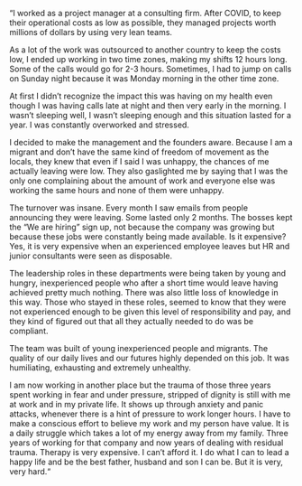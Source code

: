 “I worked as a project manager at a consulting firm. After COVID, to keep their operational costs as low as possible, they managed projects worth millions of dollars by using very lean teams.

As a lot of the work was outsourced to another country to keep the costs low, I ended up working in two time zones, making my shifts 12 hours long. Some of the calls would go for 2-3 hours. Sometimes, I had to jump on calls on Sunday night because it was Monday morning in the other time zone.

At first I didn’t recognize the impact this was having on my health even though I was having calls late at night and then very early in the morning. I wasn’t sleeping well, I wasn’t sleeping enough and this situation lasted for a year. I was constantly overworked and stressed.

I decided to make the management and the founders aware. Because I am a migrant and don’t have the same kind of freedom of movement as the locals, they knew that even if I said I was unhappy, the chances of me actually leaving were low. They also gaslighted me by saying that I was the only one complaining about the amount of work and everyone else was working the same hours and none of them were unhappy.

The turnover was insane. Every month I saw emails from people announcing they were leaving. Some lasted only 2 months. The bosses kept the “We are hiring” sign up, not because the company was growing but because these jobs were constantly being made available. Is it expensive? Yes, it is very expensive when an experienced employee leaves but HR and junior consultants were seen as disposable.

The leadership roles in these departments were being taken by young and hungry, inexperienced people who after a short time would leave having achieved pretty much nothing. There was also little loss of knowledge in this way. Those who stayed in these roles, seemed to know that they were not experienced enough to be given this level of responsibility and pay, and they kind of figured out that all they actually needed to do was be compliant.

The team was built of young inexperienced people and migrants. The quality of our daily lives and our futures highly depended on this job. It was humiliating, exhausting and extremely unhealthy.

I am now working in another place but the trauma of those three years spent working in fear and under pressure, stripped of dignity is still with me at work and in my private life. It shows up through anxiety and panic attacks, whenever there is a hint of pressure to work longer hours. I have to make a conscious effort to believe my work and my person have value. It is a daily struggle which takes a lot of my energy away from my family. Three years of working for that company and now years of dealing with residual trauma. Therapy is very expensive. I can’t afford it. I do what I can to lead a happy life and be the best father, husband and son I can be. But it is very, very hard.“

